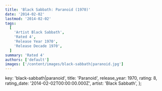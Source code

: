 ```yaml
---
title: 'Black Sabbath: Paranoid (1970)'
date: '2014-02-02'
lastmod: '2014-02-02'
tags:
  [
    'Artist Black Sabbath',
    'Rated 4',
    'Release Year 1970',
    'Release Decade 1970',
  ]
summary: 'Rated 4'
authors: ['default']
images: ['/content/images/black-sabbath|paranoid.jpg']
---
```


  key: 'black-sabbath|paranoid',
  title: 'Paranoid',
  release_year: 1970,
  rating: 8,
  rating_date: '2014-02-02T00:00:00.000Z',
  artist: 'Black Sabbath',
};

<MusicRating data={data} />
